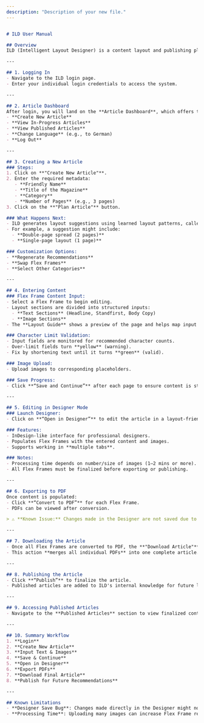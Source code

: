 ```yaml
---
description: "Description of your new file."
---
```


```markdown

# ILD User Manual

## Overview
ILD (Intelligent Layout Designer) is a content layout and publishing platform that enables structured magazine article creation using a blend of automation and designer-friendly editing tools. This manual provides a step-by-step guide through ILD’s capabilities—from article creation to publishing.

---

## 1. Logging In
- Navigate to the ILD login page.
- Enter your individual login credentials to access the system.

---

## 2. Article Dashboard
After login, you will land on the **Article Dashboard**, which offers the following options:
- **Create New Article**
- **View In-Progress Articles**
- **View Published Articles**
- **Change Language** (e.g., to German)
- **Log Out**

---

## 3. Creating a New Article
### Steps:
1. Click on **"Create New Article"**.
2. Enter the required metadata:
   - **Friendly Name**
   - **Title of the Magazine**
   - **Category**
   - **Number of Pages** (e.g., 3 pages)
3. Click on the **"Plan Article"** button.

### What Happens Next:
- ILD generates layout suggestions using learned layout patterns, called **Flex Frames**.
- For example, a suggestion might include:
  - **Double-page spread (2 pages)**
  - **Single-page layout (1 page)**

### Customization Options:
- **Regenerate Recommendations**
- **Swap Flex Frames**
- **Select Other Categories**

---

## 4. Entering Content
### Flex Frame Content Input:
- Select a Flex Frame to begin editing.
- Layout sections are divided into structured inputs:
  - **Text Sections** (Headline, Standfirst, Body Copy)
  - **Image Sections**
- The **Layout Guide** shows a preview of the page and helps map input fields (e.g., ID 7 = body copy).

### Character Limit Validation:
- Input fields are monitored for recommended character counts.
- Over-limit fields turn **yellow** (warning).
- Fix by shortening text until it turns **green** (valid).

### Image Upload:
- Upload images to corresponding placeholders.

### Save Progress:
- Click **“Save and Continue”** after each page to ensure content is stored for future editing.

---

## 5. Editing in Designer Mode
### Launch Designer:
- Click on **“Open in Designer”** to edit the article in a layout-friendly environment.

### Features:
- InDesign-like interface for professional designers.
- Populates Flex Frames with the entered content and images.
- Supports working in **multiple tabs**.

### Notes:
- Processing time depends on number/size of images (1–2 mins or more).
- All Flex Frames must be finalized before exporting or publishing.

---

## 6. Exporting to PDF
Once content is populated:
- Click **“Convert to PDF”** for each Flex Frame.
- PDFs can be viewed after conversion.

> ⚠ **Known Issue:** Changes made in the Designer are not saved due to a current bug. The Save button may not appear. A fix is in progress.

---

## 7. Downloading the Article
- Once all Flex Frames are converted to PDF, the **"Download Article"** button is enabled.
- This action **merges all individual PDFs** into one complete article.

---

## 8. Publishing the Article
- Click **“Publish”** to finalize the article.
- Published articles are added to ILD's internal knowledge for future layout recommendations.

---

## 9. Accessing Published Articles
- Navigate to the **Published Articles** section to view finalized content.

---

## 10. Summary Workflow
1. **Login**
2. **Create New Article**
3. **Input Text & Images**
4. **Save & Continue**
5. **Open in Designer**
6. **Export PDFs**
7. **Download Final Article**
8. **Publish for Future Recommendations**

---

## Known Limitations
- **Designer Save Bug**: Changes made directly in the Designer might not be saved. Avoid modifying content there until this is fixed.
- **Processing Time**: Uploading many images can increase Flex Frame rendering time.
```